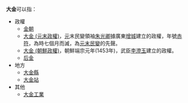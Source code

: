 '''大金'''可以指：
*政權
**[[金朝|金朝]]
**[[大金_(元末政權)|大金 (元末政權)]]，[[元朝|元]]末民變領袖[[朱光卿|朱光卿]]據廣東[[增城|增城]]建立的政權，年號[[赤符|赤符]]，為時七個月而滅，為[[元末民變|元末民變]]的先聲。
**[[大金_(朝鮮政權)|大金 (朝鮮政權)]]，朝鮮端宗元年(1453年)，武臣[[李澄玉|李澄玉]]建立的政權。
**[[后金|后金]]
*地方
**[[大金縣|大金縣]]
**[[大金站|大金站]]
*其他
**[[大金工業|大金工業]]

{{disambig|Cat=二字亞洲相關消歧義}}